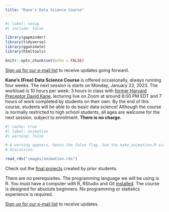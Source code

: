 ```yaml
---
title: "Kane's Data Science Course"
---
```


```r
#| label: setup
#| include: false

library(gapminder)
library(tidyverse)
library(gganimate)
library(htmltools)

knitr::opts_chunk$set(echo = FALSE)
```

[Sign up for our e-mail list](https://davidkane.substack.com/embed) to receive updates going forward.

**Kane's (Free) Data Science Course** is offered occasionally, always running four weeks. The next session is starts on Monday, January 23, 2023. The workload is 10 hours per week: 3 hours in class with [former Harvard Preceptor David Kane](https://www.davidkane.info/), lecturing live on Zoom at around 8:00 PM EDT and 7 hours of work completed by students on their own. By the end of this course, students will be able to do basic data science! Although the course is normally restricted to high school students, all ages are welcome for the next session, subject to enrollment. **There is no charge.**

```r
#| cache: true
#| label: animation
#| warning: false

# A warning appears, hence the false flag. See the make_animation.R script for
# discussion.

read_rds("images/animation.rds")
```

Check out the [final projects](https://bootcamp.davidkane.info/projects.html) created by prior students.

There are no prerequisites. The programming language we will be using is R. You must have a computer with R, RStudio and Git [installed](https://happygitwithr.com). The course is designed for absolute beginners. No programming or statistics experience is required.

[Sign up for our e-mail list](https://davidkane.substack.com/embed) to receive updates.

